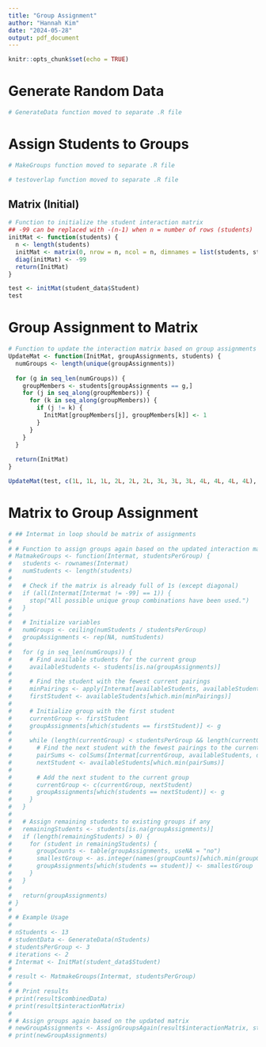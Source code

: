 ```yaml
---
title: "Group Assignment"
author: "Hannah Kim"
date: "2024-05-28"
output: pdf_document
---
```


```r
knitr::opts_chunk$set(echo = TRUE)
```

# Generate Random Data
```r
# GenerateData function moved to separate .R file
```


# Assign Students to Groups

```r
# MakeGroups function moved to separate .R file
```

```r
# testoverlap function moved to separate .R file
```

## Matrix (Initial)
```r
# Function to initialize the student interaction matrix
## -99 can be replaced with -(n-1) when n = number of rows (students)
initMat <- function(students) {
  n <- length(students)
  initMat <- matrix(0, nrow = n, ncol = n, dimnames = list(students, students))
  diag(initMat) <- -99
  return(InitMat)
}

test <- initMat(student_data$Student)
test

```

# Group Assignment to Matrix

```r
# Function to update the interaction matrix based on group assignments
UpdateMat <- function(InitMat, groupAssignments, students) {
  numGroups <- length(unique(groupAssignments))
  
  for (g in seq_len(numGroups)) {
    groupMembers <- students[groupAssignments == g,]
    for (j in seq_along(groupMembers)) {
      for (k in seq_along(groupMembers)) {
        if (j != k) {
          InitMat[groupMembers[j], groupMembers[k]] <- 1
        }
      }
    }
  }
  
  return(InitMat)
}

UpdateMat(test, c(1L, 1L, 1L, 2L, 2L, 2L, 3L, 3L, 3L, 4L, 4L, 4L, 4L), student_data)

```

# Matrix to Group Assignment
```r
# ## Intermat in loop should be matrix of assignments
# 
# # Function to assign groups again based on the updated interaction matrix
# MatmakeGroups <- function(Intermat, studentsPerGroup) {
#   students <- rownames(Intermat)
#   numStudents <- length(students)
#   
#   # Check if the matrix is already full of 1s (except diagonal)
#   if (all(Intermat[Intermat != -99] == 1)) {
#     stop("All possible unique group combinations have been used.")
#   }
#   
#   # Initialize variables
#   numGroups <- ceiling(numStudents / studentsPerGroup)
#   groupAssignments <- rep(NA, numStudents)
#   
#   for (g in seq_len(numGroups)) {
#     # Find available students for the current group
#     availableStudents <- students[is.na(groupAssignments)]
#     
#     # Find the student with the fewest current pairings
#     minPairings <- apply(Intermat[availableStudents, availableStudents], 1, sum)
#     firstStudent <- availableStudents[which.min(minPairings)]
#     
#     # Initialize group with the first student
#     currentGroup <- firstStudent
#     groupAssignments[which(students == firstStudent)] <- g
#     
#     while (length(currentGroup) < studentsPerGroup && length(currentGroup) < length(availableStudents)) {
#       # Find the next student with the fewest pairings to the current group
#       pairSums <- colSums(Intermat[currentGroup, availableStudents, drop = FALSE])
#       nextStudent <- availableStudents[which.min(pairSums)]
#       
#       # Add the next student to the current group
#       currentGroup <- c(currentGroup, nextStudent)
#       groupAssignments[which(students == nextStudent)] <- g
#     }
#   }
#   
#   # Assign remaining students to existing groups if any
#   remainingStudents <- students[is.na(groupAssignments)]
#   if (length(remainingStudents) > 0) {
#     for (student in remainingStudents) {
#       groupCounts <- table(groupAssignments, useNA = "no")
#       smallestGroup <- as.integer(names(groupCounts)[which.min(groupCounts)])
#       groupAssignments[which(students == student)] <- smallestGroup
#     }
#   }
#   
#   return(groupAssignments)
# }
# 
# # Example Usage
# 
# nStudents <- 13
# studentData <- GenerateData(nStudents)
# studentsPerGroup <- 3
# iterations <- 2
# Intermat <- InitMat(student_data$Student)
# 
# result <- MatmakeGroups(Intermat, studentsPerGroup)
# 
# # Print results
# print(result$combinedData)
# print(result$interactionMatrix)
# 
# # Assign groups again based on the updated matrix
# newGroupAssignments <- AssignGroupsAgain(result$interactionMatrix, studentsPerGroup)
# print(newGroupAssignments)
```

```r

```

